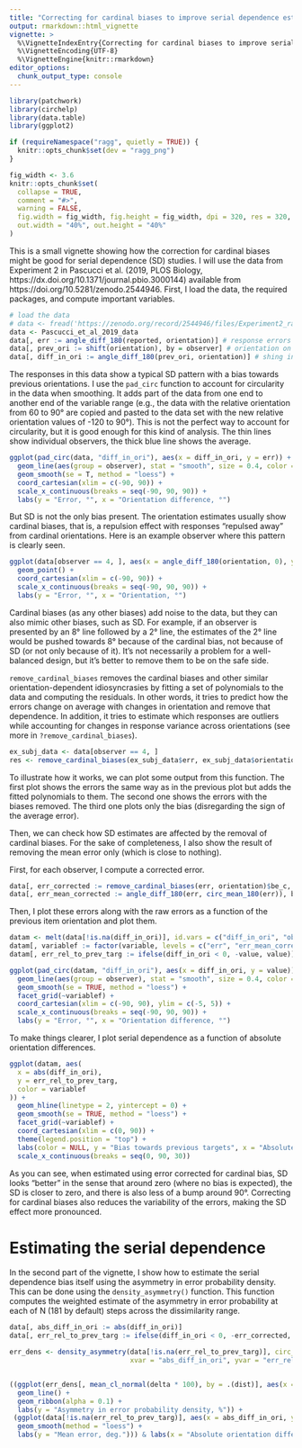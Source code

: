 ```yaml
---
title: "Correcting for cardinal biases to improve serial dependence estimates"
output: rmarkdown::html_vignette
vignette: >
  %\VignetteIndexEntry{Correcting for cardinal biases to improve serial dependence estimates}
  %\VignetteEncoding{UTF-8}
  %\VignetteEngine{knitr::rmarkdown}
editor_options: 
  chunk_output_type: console
---
```


```r
library(patchwork)
library(circhelp)
library(data.table)
library(ggplot2)

if (requireNamespace("ragg", quietly = TRUE)) {
  knitr::opts_chunk$set(dev = "ragg_png")
}

fig_width <- 3.6
knitr::opts_chunk$set(
  collapse = TRUE,
  comment = "#>",
  warning = FALSE,
  fig.width = fig_width, fig.height = fig_width, dpi = 320, res = 320,
  out.width = "40%", out.height = "40%"
)
```

This is a small vignette showing how the correction for cardinal biases might be good for serial dependence (SD) studies. I will use the data from Experiment 2 in Pascucci et al. (2019, PLOS Biology, https://dx.doi.org/10.1371/journal.pbio.3000144) available from https://doi.org/10.5281/zenodo.2544946. First, I load the data, the required packages, and compute important variables.

```r
# load the data
# data <- fread('https://zenodo.org/record/2544946/files/Experiment2_rawdata.csv?download=1')
data <- Pascucci_et_al_2019_data
data[, err := angle_diff_180(reported, orientation)] # response errors
data[, prev_ori := shift(orientation), by = observer] # orientation on previous trial
data[, diff_in_ori := angle_diff_180(prev_ori, orientation)] # shing in orientations between trials
```

The responses in this data show a typical SD pattern with a bias towards previous orientations. I use the `pad_circ` function to account for circularity in the data when smoothing. It adds part of the data from one end to another end of the variable range (e.g., the data with the relative orientation from 60 to 90° are copied and pasted to the data set with the new relative orientation values of -120 to 90°). This is not the perfect way to account for circularity, but it is good enough for this kind of analysis. The thin lines show individual observers, the thick blue line shows the average.

```r
ggplot(pad_circ(data, "diff_in_ori"), aes(x = diff_in_ori, y = err)) +
  geom_line(aes(group = observer), stat = "smooth", size = 0.4, color = "black", alpha = 0.2, method = "loess") +
  geom_smooth(se = T, method = "loess") +
  coord_cartesian(xlim = c(-90, 90)) +
  scale_x_continuous(breaks = seq(-90, 90, 90)) +
  labs(y = "Error, °", x = "Orientation difference, °")
```

But SD is not the only bias present. The orientation estimates usually show cardinal biases, that is, a repulsion effect with responses "repulsed away" from cardinal orientations. Here is an example observer where this pattern is clearly seen.

```r
ggplot(data[observer == 4, ], aes(x = angle_diff_180(orientation, 0), y = err)) +
  geom_point() +
  coord_cartesian(xlim = c(-90, 90)) +
  scale_x_continuous(breaks = seq(-90, 90, 90)) +
  labs(y = "Error, °", x = "Orientation, °")
```

Cardinal biases (as any other biases) add noise to the data, but they can also mimic other biases, such as SD. For example, if an observer is presented by an 8° line followed by a 2° line, the estimates of the 2° line would be pushed towards 8° because of the cardinal bias, not because of SD (or not only because of it). It's not necessarily a problem for a well-balanced design, but it's better to remove them to be on the safe side.

`remove_cardinal_biases` removes the cardinal biases and other similar orientation-dependent idiosyncrasies by fitting a set of polynomials to the data and computing the residuals. In other words, it tries to predict how the errors change on average with changes in orientation and remove that dependence. In addition, it tries to estimate which responses are outliers while accounting for changes in response variance across orientations (see more in `?remove_cardinal_biases`). 

```r
ex_subj_data <- data[observer == 4, ]
res <- remove_cardinal_biases(ex_subj_data$err, ex_subj_data$orientation, plots = "show")
```

To illustrate how it works, we can plot some output from this function. The first plot shows the errors the same way as in the previous plot but adds the fitted polynomials to them. The second one shows the errors with the biases removed. The third one plots only the bias (disregarding the sign of the average error). 

Then, we can check how SD estimates are affected by the removal of cardinal biases. For the sake of completeness, I also show the result of removing the mean error only (which is close to nothing). 

First, for each observer, I compute a corrected error.
```r
data[, err_corrected := remove_cardinal_biases(err, orientation)$be_c, by = observer]
data[, err_mean_corrected := angle_diff_180(err, circ_mean_180(err)), by = observer]
```

Then, I plot these errors along with the raw errors as a function of the previous item orientation and plot them. 
```r
datam <- melt(data[!is.na(diff_in_ori)], id.vars = c("diff_in_ori", "observer"), measure.vars = c("err", "err_corrected", "err_mean_corrected"))
datam[, variablef := factor(variable, levels = c("err", "err_mean_corrected", "err_corrected"), labels = c("Raw error", "Mean-corrected", "Mean and cardinal bias removed"))]
datam[, err_rel_to_prev_targ := ifelse(diff_in_ori < 0, -value, value)]

ggplot(pad_circ(datam, "diff_in_ori"), aes(x = diff_in_ori, y = value)) +
  geom_line(aes(group = observer), stat = "smooth", size = 0.4, color = "black", alpha = 0.2, method = "loess") +
  geom_smooth(se = TRUE, method = "loess") +
  facet_grid(~variablef) +
  coord_cartesian(xlim = c(-90, 90), ylim = c(-5, 5)) +
  scale_x_continuous(breaks = seq(-90, 90, 90)) +
  labs(y = "Error, °", x = "Orientation difference, °")
```

To make things clearer, I plot serial dependence as a function of absolute orientation differences. 

```r
ggplot(datam, aes(
  x = abs(diff_in_ori),
  y = err_rel_to_prev_targ,
  color = variablef
)) +
  geom_hline(linetype = 2, yintercept = 0) +
  geom_smooth(se = TRUE, method = "loess") +
  facet_grid(~variablef) +
  coord_cartesian(xlim = c(0, 90)) +
  theme(legend.position = "top") +
  labs(color = NULL, y = "Bias towards previous targets", x = "Absolute orientation difference, °") +
  scale_x_continuous(breaks = seq(0, 90, 30))
```

As you can see, when estimated using error corrected for cardinal bias, SD looks "better" in the sense that around zero (where no bias is expected), the SD is closer to zero, and there is also less of a bump around 90°. Correcting for cardinal biases also reduces the variability of the errors, making the SD effect more pronounced. 


# Estimating the serial dependence

In the second part of the vignette, I show how to estimate the serial dependence bias itself using the asymmetry in error probability density. This can be done using the `density_asymmetry()` function. This function computes the weighted estimate of the asymmetry in error probability at each of N (181 by default) steps across the dissimilarity range.  

```r
data[, abs_diff_in_ori := abs(diff_in_ori)]
data[, err_rel_to_prev_targ := ifelse(diff_in_ori < 0, -err_corrected, err_corrected)]

err_dens <- density_asymmetry(data[!is.na(err_rel_to_prev_targ)], circ_space = 180, weights_sd = 10, 
                              xvar = "abs_diff_in_ori", yvar = "err_rel_to_prev_targ", by = c("observer"))


((ggplot(err_dens[, mean_cl_normal(delta * 100), by = .(dist)], aes(x = dist, y = y, ymin = ymin, ymax = ymax)) +
  geom_line() +
  geom_ribbon(alpha = 0.1) +
  labs(y = "Asymmetry in error probability density, %")) +
 (ggplot(data[!is.na(err_rel_to_prev_targ)], aes(x = abs_diff_in_ori, y = err_rel_to_prev_targ)) +
  geom_smooth(method = "loess") +
  labs(y = "Mean error, deg."))) & labs(x = "Absolute orientation difference, °")
```

